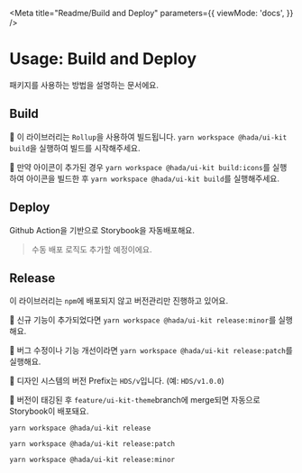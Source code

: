 
<Meta
    title="Readme/Build and Deploy"
    parameters={{
        viewMode: 'docs',
    }}
/>

# Usage: Build and Deploy

패키지를 사용하는 방법을 설명하는 문서에요.

## Build

📌 이 라이브러리는 `Rollup`을 사용하여 빌드됩니다. `yarn workspace @hada/ui-kit build`을 실행하여 빌드를 시작해주세요.

📌 만약 아이콘이 추가된 경우 `yarn workspace @hada/ui-kit build:icons`를 실행하여 아이콘을 빌드한 후 `yarn workspace @hada/ui-kit build`를 실행해주세요.

## Deploy

Github Action을 기반으로 Storybook을 자동배포해요.

> 수동 배포 로직도 추가할 예정이에요.

## Release

이 라이브러리는 `npm`에 배포되지 않고 버전관리만 진행하고 있어요.

📌 신규 기능이 추가되었다면 `yarn workspace @hada/ui-kit release:minor`를 실행해요.

📌 버그 수정이나 기능 개선이라면 `yarn workspace @hada/ui-kit release:patch`를 실행해요.

📌 디자인 시스템의 버전 Prefix는 `HDS/v`입니다. (예: `HDS/v1.0.0`)

📌 버전이 태깅된 후 `feature/ui-kit-theme`branch에 merge되면 자동으로 Storybook이 배포돼요.


```shell
yarn workspace @hada/ui-kit release

yarn workspace @hada/ui-kit release:patch

yarn workspace @hada/ui-kit release:minor
```
